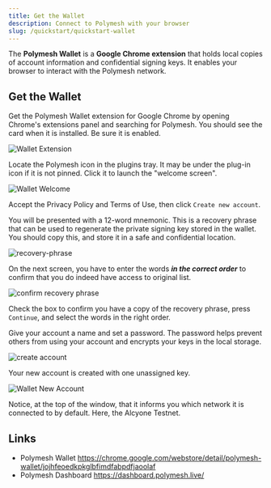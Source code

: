 ```yaml
---
title: Get the Wallet
description: Connect to Polymesh with your browser
slug: /quickstart/quickstart-wallet
---
```



The **Polymesh Wallet** is a **Google Chrome extension** that holds local copies of account information and confidential signing keys. It enables your browser to interact with the Polymesh network.

## Get the Wallet

Get the Polymesh Wallet extension for Google Chrome by opening Chrome's extensions panel and searching for Polymesh. You should see the card when it is installed. Be sure it is enabled.

![Wallet Extension](images/wallet_extension.png)

Locate the Polymesh icon in the plugins tray. It may be under the plug-in icon if it is not pinned. Click it to launch the "welcome screen".

![Wallet Welcome](images/welcome.png)

Accept the Privacy Policy and Terms of Use, then click `Create new account`.

You will be presented with a 12-word mnemonic. This is a recovery phrase that can be used to regenerate the private signing key stored in the wallet. You should copy this, and store it in a safe and confidential location.

![recovery-phrase](images/recovery-phrase.png)

On the next screen, you have to enter the words **_in the correct order_** to confirm that you do indeed have access to original list.

![confirm recovery phrase](images/confirm-recovery-phrase.png)

Check the box to confirm you have a copy of the recovery phrase, press `Continue`, and select the words in the right order.

Give your account a name and set a password. The password helps prevent others from using your account and encrypts your keys in the local storage.

![create account](images/create_account.png)

Your new account is created with one unassigned key.

![Wallet New Account](images/new_account.png)

Notice, at the top of the window, that it informs you which network it is connected to by default. Here, the Alcyone Testnet.

## Links

- Polymesh Wallet https://chrome.google.com/webstore/detail/polymesh-wallet/jojhfeoedkpkglbfimdfabpdfjaoolaf
- Polymesh Dashboard https://dashboard.polymesh.live/

